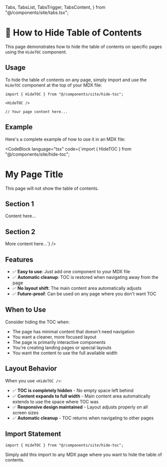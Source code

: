   Tabs,
  TabsList,
  TabsTrigger,
  TabsContent,
} from "@/components/site/tabs.tsx";

# 📖 How to Hide Table of Contents

This page demonstrates how to hide the table of contents on specific pages using the `HideTOC` component.

## Usage

To hide the table of contents on any page, simply import and use the `HideTOC` component at the top of your MDX file:

```tsx
import { HideTOC } from "@/components/site/hide-toc";

<HideTOC />

// Your page content here...
```

## Example

Here's a complete example of how to use it in an MDX file:

<CodeBlock language="tsx" code={`import { HideTOC } from "@/components/site/hide-toc";

<HideTOC />

# My Page Title

This page will not show the table of contents.

## Section 1

Content here...

## Section 2

More content here...`} />

## Features

- ✅ **Easy to use**: Just add one component to your MDX file
- ✅ **Automatic cleanup**: TOC is restored when navigating away from the page
- ✅ **No layout shift**: The main content area automatically adjusts
- ✅ **Future-proof**: Can be used on any page where you don't want TOC

## When to Use

Consider hiding the TOC when:
- The page has minimal content that doesn't need navigation
- You want a cleaner, more focused layout
- The page is primarily interactive components
- You're creating landing pages or special layouts
- You want the content to use the full available width

## Layout Behavior

When you use `<HideTOC />`:
- ✅ **TOC is completely hidden** - No empty space left behind
- ✅ **Content expands to full width** - Main content area automatically extends to use the space where TOC was
- ✅ **Responsive design maintained** - Layout adjusts properly on all screen sizes
- ✅ **Automatic cleanup** - TOC returns when navigating to other pages

## Import Statement

```tsx
import { HideTOC } from "@/components/site/hide-toc";
```

Simply add this import to any MDX page where you want to hide the table of contents.
